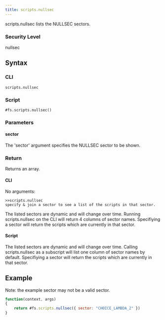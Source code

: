 ```yaml
---
title: scripts.nullsec
---
```


scripts.nullsec lists the NULLSEC sectors.

### Security Level

nullsec

## Syntax

### CLI

```
scripts.nullsec
```

### Script

```
#fs.scripts.nullsec()
```

### Parameters

#### sector

The 'sector' argument specifies the NULLSEC sector to be shown.

### Return

Returns an array.

#### CLI

No arguments:

```
>>scripts.nullsec
specify & join a sector to see a list of the scripts in that sector.
```

The listed sectors are dynamic and will change over time. Running scripts.nullsec on the CLI will return 4 columns of sector names. Specifiying a sector will return the scripts which are currently in that sector.

#### Script

The listed sectors are dynamic and will change over time. Calling scripts.nullsec as a subscript will list one column of sector names by default. Specifiying a sector will return the scripts which are currently in that sector.

## Example

Note: the example sector may not be a valid sector.

```js
function(context, args)
{
	return #fs.scripts.nullsec({ sector: "CHOICE_LAMBDA_2" })
}
```
